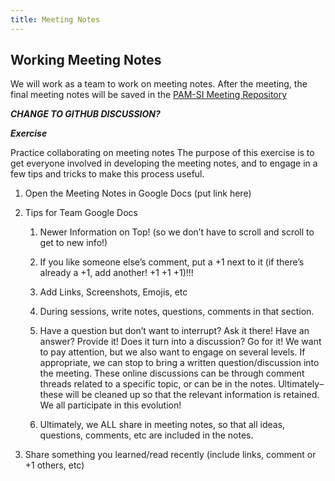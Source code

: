 ```yaml
---
title: Meeting Notes
---
```


## Working Meeting Notes

We will work as a team to work on meeting notes. After the meeting, the final meeting notes will be saved in the [PAM-SI Meeting Repository](https://github.com/SAEL-SWFSC/PAM-SI-Mtg-March2024)

***CHANGE TO GITHUB DISCUSSION?***

***Exercise***

Practice collaborating on meeting notes The purpose of this exercise is to get everyone involved in developing the meeting notes, and to engage in a few tips and tricks to make this process useful.

1.  Open the Meeting Notes in Google Docs (put link here)

2.  Tips for Team Google Docs

    1.  Newer Information on Top! (so we don't have to scroll and scroll to get to new info!)

    2.  If you like someone else's comment, put a +1 next to it (if there's already a +1, add another! +1 +1 +1)!!!

    3.  Add Links, Screenshots, Emojis, etc

    4.  During sessions, write notes, questions, comments in that section.

    5.  Have a question but don't want to interrupt? Ask it there! Have an answer? Provide it! Does it turn into a discussion? Go for it! We want to pay attention, but we also want to engage on several levels. If appropriate, we can stop to bring a written question/discussion into the meeting. These online discussions can be through comment threads related to a specific topic, or can be in the notes. Ultimately-- these will be cleaned up so that the relevant information is retained. We all participate in this evolution!

    6.  Ultimately, we ALL share in meeting notes, so that all ideas, questions, comments, etc are included in the notes.

3.  Share something you learned/read recently (include links, comment or +1 others, etc)
